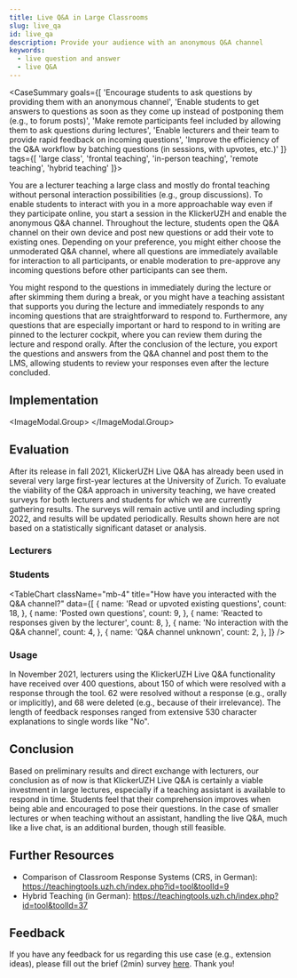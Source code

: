 ```yaml
---
title: Live Q&A in Large Classrooms
slug: live_qa
id: live_qa
description: Provide your audience with an anonymous Q&A channel
keywords:
  - live question and answer
  - live Q&A
---
```



<CaseSummary goals={[
  'Encourage students to ask questions by providing them with an anonymous channel',
  'Enable students to get answers to questions as soon as they come up instead of postponing them (e.g., to forum posts)',
  'Make remote participants feel included by allowing them to ask questions during lectures',
  'Enable lecturers and their team to provide rapid feedback on incoming questions',
  'Improve the efficiency of the Q&A workflow by batching questions (in sessions, with upvotes, etc.)'
]} tags={[
  'large class',
  'frontal teaching',
  'in-person teaching',
  'remote teaching',
  'hybrid teaching'
]}>
  <p>
    You are a lecturer teaching a large class and mostly do frontal teaching without personal interaction possibilities (e.g., group discussions).
    To enable students to interact with you in a more approachable way even if they participate online, you start a session in the KlickerUZH and enable the anonymous Q&A channel.
    Throughout the lecture, students open the Q&A channel on their own device and post new questions or add their vote to existing ones.
    Depending on your preference, you might either choose the unmoderated Q&A channel, where all questions are immediately available for interaction to all participants, or enable moderation to pre-approve any incoming questions before other participants can see them.
  </p>
  <p>
    You might respond to the questions in immediately during the lecture or after skimming them during a break, or you might have a teaching assistant that supports you during the lecture and immediately responds to any incoming questions that are straightforward to respond to.
    Furthermore, any questions that are especially important or hard to respond to in writing are pinned to the lecturer cockpit, where you can review them during the lecture and respond orally.
    After the conclusion of the lecture, you export the questions and answers from the Q&A channel and post them to the LMS, allowing students to review your responses even after the lecture concluded.
  </p>
</CaseSummary>

## Implementation


<ImageModal.Group>
  <ImageModal src={AudienceViewSrc} description="Students read and upvote questions posted by other students, as well as post new questions of their own. Additionally, they can see and react to all of the responses given by the lecturer, which might help the lecturing team clarify their responses (if unclear)." title="Audience View" />
  <ImageModal src={RunningSessionSrc} description="The lecturer or lecturing team moderate, respond to, and resolve incoming questions or remove irrelevant ones so they are not shown to students. Crucial questions can be pinned so that they appear on the separate lecturer cockpit." title="Lecturer View" />
  <ImageModal src={LecturerCockpitSrc} description="The lecturer opens the lecturer cockpit on a second screen/device and can view only the questions that were pinned in the lecturer view (e.g., by the assistant) with a quick glance." title="Lecturer Cockpit" />
  <ImageModal src={EvaluationSrc} description="After the conclusion of a class, the lecturer views and exports or prints questions and answers to make them available to students (e.g., in the LMS)." title="Export (Evaluation)" />
</ImageModal.Group>

## Evaluation

After its release in fall 2021, KlickerUZH Live Q&A has already been used in several very large first-year lectures at the University of Zurich. To evaluate the viability of the Q&A approach in university teaching, we have created surveys for both lecturers and students for which we are currently gathering results. The surveys will remain active until and including spring 2022, and results will be updated periodically. Results shown here are not based on a statistically significant dataset or analysis.

### Lecturers

<ChartGrid>
  <BarChart
    likert
    title="I feel that students' have a better comprehension of my lecture when I am using the Q&A channel."
    data={[
      {
        name: 'Strongly Disagree',
        count: 0,
      },
      {
        name: 'Somewhat Disagree',
        count: 1,
      },
      {
        name: 'Undecided',
        count: 1,
      },
      {
        name: 'Somewhat Agree',
        count: 2,
      },
      {
        name: 'Strongly Agree',
        count: 1,
      },
    ]}
  />
  <BarChart
    likert
    title="I believe that the effort required to manage the Q&A channel is worthwile."
    data={[
      {
        name: 'Strongly Disagree',
        count: 0,
      },
      {
        name: 'Somewhat Disagree',
        count: 0,
      },
      {
        name: 'Undecided',
        count: 0,
      },
      {
        name: 'Somewhat Agree',
        count: 3,
      },
      {
        name: 'Strongly Agree',
        count: 2,
      },
    ]}
  />
  <BarChart
    likert
    title="Overall, how satisfied or dissatisfied are you with the Q&A channel?"
    data={[
      {
        name: 'Extremely Dissatisfied',
        count: 0,
      },
      {
        name: 'Somewhat Dissatisfied',
        count: 2,
      },
      {
        name: 'Neither',
        count: 0,
      },
      {
        name: 'Somewhat Satisfied',
        count: 2,
      },
      {
        name: 'Extremely Satisfied',
        count: 1,
      },
    ]}
  />
  <BarChart
    likert
    title="How likely will you be continuing to use the Q&A functionality in your future teaching?"
    data={[
      {
        name: 'Extremely Unlikely',
        count: 0,
      },
      {
        name: 'Somewhat Unlikely',
        count: 0,
      },
      {
        name: 'Neither',
        count: 0,
      },
      {
        name: 'Somewhat Likely',
        count: 3,
      },
      {
        name: 'Extremely Likely',
        count: 2,
      },
    ]}
  />
</ChartGrid>

### Students

<TableChart
  className="mb-4"
  title="How have you interacted with the Q&A channel?"
  data={[
    {
      name: 'Read or upvoted existing questions',
      count: 18,
    },
    {
      name: 'Posted own questions',
      count: 9,
    },
    {
      name: 'Reacted to responses given by the lecturer',
      count: 8,
    },
    {
      name: 'No interaction with the Q&A channel',
      count: 4,
    },
    {
      name: 'Q&A channel unknown',
      count: 2,
    },
  ]}
/>

<ChartGrid>
  <BarChart
    likert
    title="I feel the use of the Q&A channel has improved my understanding of the lecture contents."
    data={[
      {
        name: 'Strongly Disagree',
        count: 1,
      },
      {
        name: 'Somewhat Disagree',
        count: 2,
      },
      {
        name: 'Undecided',
        count: 2,
      },
      {
        name: 'Somewhat Agree',
        count: 8,
      },
      {
        name: 'Strongly Agree',
        count: 4,
      },
    ]}
  />
  <BarChart
    likert
    title="I believe that there should be more interaction like the Q&A channel between teacher and students in the classroom."
    data={[
      {
        name: 'Strongly Disagree',
        count: 0,
      },
      {
        name: 'Somewhat Disagree',
        count: 3,
      },
      {
        name: 'Undecided',
        count: 7,
      },
      {
        name: 'Somewhat Agree',
        count: 16,
      },
      {
        name: 'Strongly Agree',
        count: 3,
      },
    ]}
  />
</ChartGrid>

### Usage

In November 2021, lecturers using the KlickerUZH Live Q&A functionality have received over 400 questions, about 150 of which were resolved with a response through the tool. 62 were resolved without a response (e.g., orally or implicitly), and 68 were deleted (e.g., because of their irrelevance). The length of feedback responses ranged from extensive 530 character explanations to single words like "No".

## Conclusion

Based on preliminary results and direct exchange with lecturers, our conclusion as of now is that KlickerUZH Live Q&A is certainly a viable investment in large lectures, especially if a teaching assistant is available to respond in time. Students feel that their comprehension improves when being able and encouraged to pose their questions. In the case of smaller lectures or when teaching without an assistant, handling the live Q&A, much like a live chat, is an additional burden, though still feasible.

## Further Resources

- Comparison of Classroom Response Systems (CRS, in German): https://teachingtools.uzh.ch/index.php?id=tool&toolId=9
- Hybrid Teaching (in German): https://teachingtools.uzh.ch/index.php?id=tool&toolId=37

## Feedback

If you have any feedback for us regarding this use case (e.g., extension ideas), please fill out the brief (2min) survey [here](https://hi.switchy.io/6csb). Thank you!

